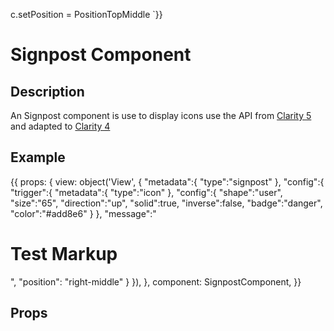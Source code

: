 
c.setPosition = PositionTopMiddle
`}}

<h1>Signpost Component</h1>
<h2>Description</h2>
<p>An Signpost component is use to display icons use the API from <a href="https://clarity.design/foundation/icons/api/#icon-properties"> Clarity 5 </a>
  and adapted to <a href="https://v4.clarity.design/icons/how-to-use">Clarity 4</a> </p>

<h2>Example</h2>

<Meta title="Components/Signpost" component={SignpostComponent} />

<Canvas withToolbar>
  <Story name="Signpost component" parameters={{ docs: iconDocs }} height="200px" >
    {{
      props: {
        view: object('View', {
          "metadata":{
            "type":"signpost"
          },
          "config":{
            "trigger":{
              "metadata":{
                "type":"icon"
              },
              "config":{
                "shape":"user",
                "size":"65",
                "direction":"up",
                "solid":true,
                "inverse":false,
                "badge":"danger",
                "color":"#add8e6"
              }
            },
            "message":"<h1>Test Markup</h1>",
            "position": "right-middle"
          }
        }),
      },
      component: SignpostComponent,
    }}
  </Story>
</Canvas>

<h2>Props</h2>
<ArgsTable of={SignpostComponent} />
